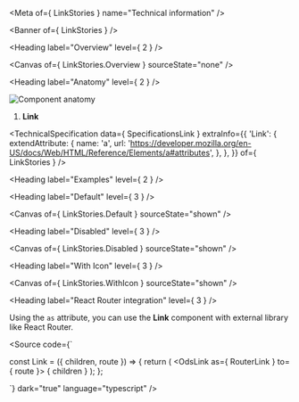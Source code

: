 
<Meta of={ LinkStories } name="Technical information" />

<Banner of={ LinkStories } />

<Heading label="Overview" level={ 2 } />

<Canvas of={ LinkStories.Overview } sourceState="none" />

<Heading label="Anatomy" level={ 2 } />

![Component anatomy](components/link/anatomy-tech.png "Component anatomy")

1. **Link**

<TechnicalSpecification
  data={ SpecificationsLink }
  extraInfo={{
    'Link': {
      extendAttribute: {
        name: 'a',
        url: 'https://developer.mozilla.org/en-US/docs/Web/HTML/Reference/Elements/a#attributes',
      },
    },
  }}
  of={ LinkStories } />

<Heading label="Examples" level={ 2 } />

<Heading label="Default" level={ 3 } />

<Canvas of={ LinkStories.Default } sourceState="shown" />

<Heading label="Disabled" level={ 3 } />

<Canvas of={ LinkStories.Disabled } sourceState="shown" />

<Heading label="With Icon" level={ 3 } />

<Canvas of={ LinkStories.WithIcon } sourceState="shown" />

<Heading label="React Router integration" level={ 3 } />

Using the `as` attribute, you can use the **Link** component with external library like <ExternalLink href="https://reactrouter.com/">React Router</ExternalLink>.

<Source code={`

const Link = ({ children, route }) => {
  return (
    <OdsLink
      as={ RouterLink }
      to={ route }>
      { children }
    </OdsLink>
  );
};

`}
        dark="true"
        language="typescript" />
